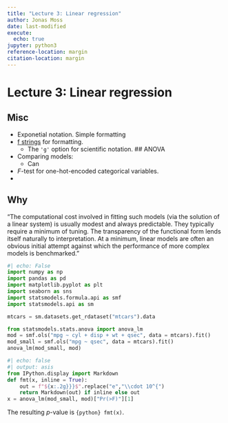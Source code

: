 ```yaml
---
title: "Lecture 3: Linear regression"
author: Jonas Moss
date: last-modified
execute:
  echo: true
jupyter: python3
reference-location: margin
citation-location: margin
---
```


# Lecture 3: Linear regression

## Misc
* Exponetial notation. Simple formatting
* [f strings](https://realpython.com/python-f-strings/) for formatting.
    * The `'g'` option for scientific notation.
## ANOVA
* Comparing models:
    * Can
* $F$-test for one-hot-encoded categorical variables.
* 

## Why
"The computational cost involved in fitting such models (via the
solution of a linear system) is usually modest and always predictable. They
typically require a minimum of tuning. The transparency of the functional
form lends itself naturally to interpretation. At a minimum, linear models
are often an obvious initial attempt against which the performance of more
complex models is benchmarked. "

```python
#| echo: False
import numpy as np
import pandas as pd
import matplotlib.pyplot as plt
import seaborn as sns
import statsmodels.formula.api as smf
import statsmodels.api as sm
```

```python
mtcars = sm.datasets.get_rdataset("mtcars").data
```


```python
from statsmodels.stats.anova import anova_lm
mod = smf.ols("mpg ~ cyl + disp + wt + qsec", data = mtcars).fit()
mod_small = smf.ols("mpg ~ qsec", data = mtcars).fit()
anova_lm(mod_small, mod)
```

```python
#| echo: false
#| output: asis
from IPython.display import Markdown
def fmt(x, inline = True):
    out = f"${x:.2g}}}$".replace("e","\\cdot 10^{")
    return Markdown(out) if inline else out
x = anova_lm(mod_small, mod)["Pr(>F)"][1]
```

The resulting *p*-value is `{python} fmt(x)`.